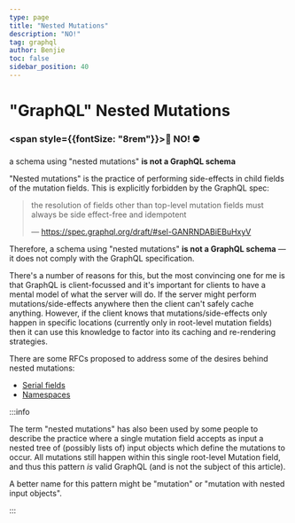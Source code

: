 ```yaml
---
type: page
title: "Nested Mutations"
description: "NO!"
tag: graphql
author: Benjie
toc: false
sidebar_position: 40
---
```



# "GraphQL" Nested Mutations

### <span style={{fontSize: "8rem"}}>🛑 NO! ⛔</span>

<Pullquote>

a schema using "nested mutations" **is not a GraphQL schema**

</Pullquote>

"Nested mutations" is the practice of performing side-effects in child fields of
the mutation fields. This is explicitly forbidden by the GraphQL spec:

> the resolution of fields other than top-level mutation fields must always be
> side effect-free and idempotent
>
> &mdash; https://spec.graphql.org/draft/#sel-GANRNDABiEBuHxyV

Therefore, a schema using "nested mutations" **is not a GraphQL schema** &mdash;
it does not comply with the GraphQL specification.

There's a number of reasons for this, but the most convincing one for me is that
GraphQL is client-focussed and it's important for clients to have a mental model
of what the server will do. If the server might perform mutations/side-effects
anywhere then the client can't safely cache anything. However, if the client
knows that mutations/side-effects only happen in specific locations (currently
only in root-level mutation fields) then it can use this knowledge to factor
into its caching and re-rendering strategies.

There are some RFCs proposed to address some of the desires behind nested
mutations:

- [Serial fields](https://github.com/graphql/graphql-spec/issues/252)
- [Namespaces](https://github.com/graphql/graphql-spec/issues/163)

:::info

The term "nested mutations" has also been used by some people to describe the
practice where a single mutation field accepts as input a nested tree of
(possibly lists of) input objects which define the mutations to occur. All
mutations still happen within this single root-level Mutation field, and thus
this pattern _is_ valid GraphQL (and is not the subject of this article).

A better name for this pattern might be "mutation" or "mutation with nested
input objects".

:::
